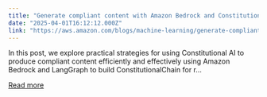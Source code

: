 ```yaml
---
title: "Generate compliant content with Amazon Bedrock and ConstitutionalChain"
date: "2025-04-01T16:12:12.000Z"
link: "https://aws.amazon.com/blogs/machine-learning/generate-compliant-content-with-amazon-bedrock-and-constitutionalchain/"
---
```


In this post, we explore practical strategies for using Constitutional AI to produce compliant content efficiently and effectively using Amazon Bedrock and LangGraph to build ConstitutionalChain for r...

[Read more](https://aws.amazon.com/blogs/machine-learning/generate-compliant-content-with-amazon-bedrock-and-constitutionalchain/)
